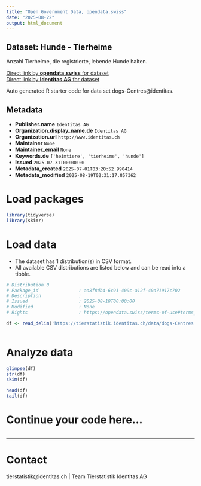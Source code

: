 ```yaml
---
title: "Open Government Data, opendata.swiss"
date: "2025-08-22"
output: html_document
---
```


## Dataset: Hunde - Tierheime

Anzahl Tierheime, die registrierte, lebende Hunde halten.

[Direct link by **opendata.swiss** for dataset](https://opendata.swiss/de/dataset/hunde-tierheime)<br>
[Direct link by **Identitas AG** for dataset](https://tierstatistik.identitas.ch/)

Auto generated R starter code for data set dogs-Centres@identitas.

## Metadata

- **Publisher.name** `Identitas AG`
- **Organization.display_name.de** `Identitas AG`
- **Organization.url** `http://www.identitas.ch`
- **Maintainer** `None`
- **Maintainer_email** `None`
- **Keywords.de** `['heimtiere', 'tierheime', 'hunde']`
- **Issued** `2025-07-31T00:00:00`
- **Metadata_created** `2025-07-01T03:20:52.990414`
- **Metadata_modified** `2025-08-19T02:31:17.857362`


# Load packages

```r

library(tidyverse)
library(skimr)

```

# Load data

-   The dataset has 1 distribution(s) in CSV format.
-   All available CSV distributions are listed below and can be read into a tibble.

```r

# Distribution 0
# Package_id               : aa8f8db4-6c91-409c-a12f-40a71917c702
# Description              : 
# Issued                   : 2025-08-18T00:00:00
# Modified                 : None
# Rights                   : https://opendata.swiss/terms-of-use#terms_by

df <- read_delim('https://tierstatistik.identitas.ch/data/dogs-Centres.csv')



```

# Analyze data

```r

glimpse(df)
str(df)
skim(df)

head(df)
tail(df)

```

# Continue your code here...

```r

```

------------------------------------------------------------------------

# Contact

tierstatistik@identitas.ch | Team Tierstatistik Identitas AG
